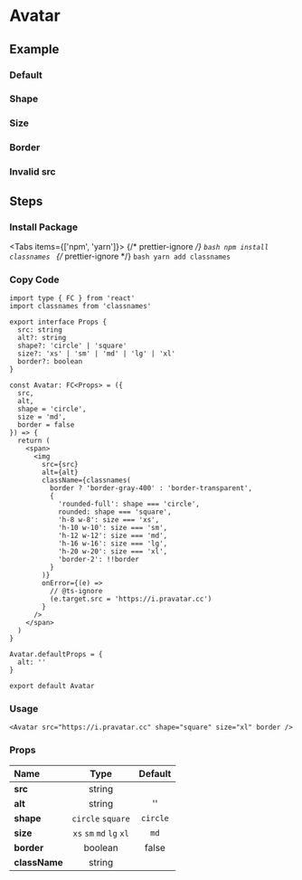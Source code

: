 
<BackTop />

# Avatar

## Example

### Default

<div className="mt-4 flex gap-2">
  <Avatar src="https://i.pravatar.cc" />
  <Avatar src="https://i.pravatar.cc" />
</div>

### Shape

<div className="mt-4 flex gap-2">
  <Avatar src="https://i.pravatar.cc" />
  <Avatar src="https://i.pravatar.cc" shape="square" />
</div>

### Size

<div className="mt-4 flex items-end gap-2">
  <Avatar src="https://i.pravatar.cc" size="xs" />
  <Avatar src="https://i.pravatar.cc" size="sm" />
  <Avatar src="https://i.pravatar.cc" size="md" />
  <Avatar src="https://i.pravatar.cc" size="lg" />
  <Avatar src="https://i.pravatar.cc" size="xl" />
</div>

### Border

<div className="mt-4">
  <Avatar src="https://i.pravatar.cc" border />
</div>

### Invalid src

<div className="mt-4">
  <Avatar src="[invalid url]" />
</div>

## Steps

<div className="steps">

### Install Package

<Tabs items={['npm', 'yarn']}>
  {/* prettier-ignore */}
  <Tab>
    ```bash
    npm install classnames
    ```
    </Tab>
  {/* prettier-ignore */}
  <Tab>
    ```bash
    yarn add classnames
    ```
</Tab>
</Tabs>

### Copy Code

```tsx filename="components/Avatar/index.tsx"
import type { FC } from 'react'
import classnames from 'classnames'

export interface Props {
  src: string
  alt?: string
  shape?: 'circle' | 'square'
  size?: 'xs' | 'sm' | 'md' | 'lg' | 'xl'
  border?: boolean
}

const Avatar: FC<Props> = ({
  src,
  alt,
  shape = 'circle',
  size = 'md',
  border = false
}) => {
  return (
    <span>
      <img
        src={src}
        alt={alt}
        className={classnames(
          border ? 'border-gray-400' : 'border-transparent',
          {
            'rounded-full': shape === 'circle',
            rounded: shape === 'square',
            'h-8 w-8': size === 'xs',
            'h-10 w-10': size === 'sm',
            'h-12 w-12': size === 'md',
            'h-16 w-16': size === 'lg',
            'h-20 w-20': size === 'xl',
            'border-2': !!border
          }
        )}
        onError={(e) =>
          // @ts-ignore
          (e.target.src = 'https://i.pravatar.cc')
        }
      />
    </span>
  )
}

Avatar.defaultProps = {
  alt: ''
}

export default Avatar
```

### Usage

```tsx
<Avatar src="https://i.pravatar.cc" shape="square" size="xl" border />
```

</div>

### Props

| Name                |           Type           | Default  |
| :------------------ | :----------------------: | :------: |
| **src**<Required /> |          string          |          |
| **alt**             |          string          |    ''    |
| **shape**           |    `circle` `square`     | `circle` |
| **size**            | `xs` `sm` `md` `lg` `xl` |   `md`   |
| **border**          |         boolean          |  false   |
| **className**       |          string          |          |

<Comment />
